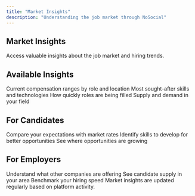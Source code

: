 ```yaml
---
title: "Market Insights"
description: "Understanding the job market through NoSocial"
---
```


## Market Insights

Access valuable insights about the job market and hiring trends.

## Available Insights

<CardGroup cols={2}>
  <Card title="Salary Trends" icon="chart-line">
    Current compensation ranges by role and location
  </Card>
  <Card title="In-Demand Skills" icon="fire">
    Most sought-after skills and technologies
  </Card>
  <Card title="Hiring Velocity" icon="gauge-high">
    How quickly roles are being filled
  </Card>
  <Card title="Market Competition" icon="users">
    Supply and demand in your field
  </Card>
</CardGroup>

## For Candidates

<AccordionGroup>
  <Accordion title="Salary Benchmarking">
    Compare your expectations with market rates
  </Accordion>
  <Accordion title="Skill Gaps">
    Identify skills to develop for better opportunities
  </Accordion>
  <Accordion title="Location Trends">
    See where opportunities are growing
  </Accordion>
</AccordionGroup>

## For Employers

<AccordionGroup>
  <Accordion title="Competitive Analysis">
    Understand what other companies are offering
  </Accordion>
  <Accordion title="Talent Availability">
    See candidate supply in your area
  </Accordion>
  <Accordion title="Time-to-Hire">
    Benchmark your hiring speed
  </Accordion>
</AccordionGroup>

<Info>
  Market insights are updated regularly based on platform activity.
</Info>
